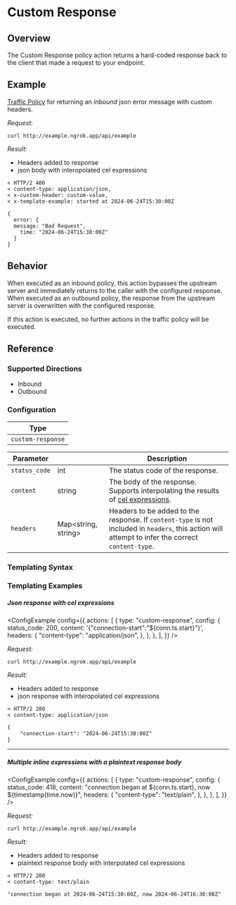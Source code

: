 
# Custom Response

## Overview

The Custom Response policy action returns a hard-coded response back to the client that made a request to your endpoint.

## Example

[Traffic Policy](/docs/http/traffic-policy/index.mdx) for returning an _inbound_ json error message with custom headers.

<ExampleHTTP />

_Request:_

```shell
curl http://example.ngrok.app/api/example
```

_Result:_

- Headers added to response
- json body with interopolated cel expressions

```shell
< HTTP/2 400
< content-type: application/json,
< x-custom-header: custom-value,
< x-template-example: started at 2024-06-24T15:30:00Z

{
  error: {
  message: "Bad Request",
    time: "2024-06-24T15:30:00Z"
  }
}
```

## Behavior

When executed as an inbound policy, this action bypasses the upstream server and immediately returns to the caller with
the configured response. When executed as an outbound policy, the response from the upstream server is overwritten with the
configured response.

If this action is executed, no further actions in the traffic policy will be executed.

## Reference

### Supported Directions

- Inbound
- Outbound

### Configuration

| Type              |
| ----------------- |
| `custom-response` |

| Parameter     | &nbsp;                    | Description                                                                                                                                        |
| ------------- | ------------------------- | -------------------------------------------------------------------------------------------------------------------------------------------------- |
| `status_code` | int                       | The status code of the response.                                                                                                                   |
| `content`     | string                    | The body of the response. Supports interpolating the results of [cel expressions](#templating-syntax).                                             |
| `headers`     | Map&lt;string, string&gt; | Headers to be added to the response. If `content-type` is not included in `headers`, this action will attempt to infer the correct `content-type`. |

### Templating Syntax

<CelTemplateSyntaxExplanation />

### Templating Examples

##### Json response with cel expressions

<ConfigExample
	config={{
		actions: [
			{
				type: "custom-response",
				config: {
					status_code: 200,
					content: '{"connection-start":"${conn.ts.start}"}',
					headers: {
						"content-type": "application/json",
					},
				},
			},
		],
	}}
/>

_Request:_

```shell
curl http://example.ngrok.app/api/example
```

_Result:_

- Headers added to response
- json response with interopolated cel expressions

```shell
< HTTP/2 200
< content-type: application/json

{
	"connection-start": "2024-06-24T15:30:00Z"
}
```

<hr />

##### Multiple inline expressions with a plaintext response body

<ConfigExample
	config={{
		actions: [
			{
				type: "custom-response",
				config: {
					status_code: 418,
					content:
						"connection began at ${conn.ts.start}, now ${timestamp(time.now)}",
					headers: {
						"content-type": "text/plain",
					},
				},
			},
		],
	}}
/>

_Request:_

```shell
curl http://example.ngrok.app/api/example
```

_Result:_

- Headers added to response
- plaintext response body with interpolated cel expressions

```shell
< HTTP/2 200
< content-type: text/plain

"connection began at 2024-06-24T15:30:00Z, now 2024-06-24T16:30:00Z"
```
